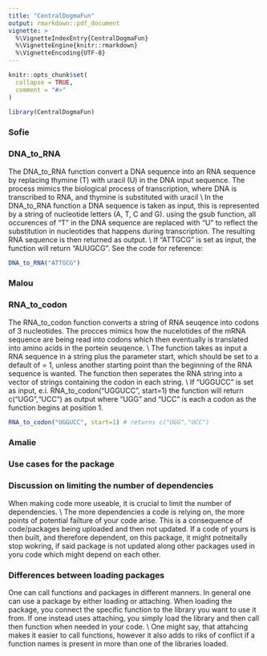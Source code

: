 ```yaml
---
title: "CentralDogmaFun"
output: rmarkdown::pdf_document
vignette: >
  %\VignetteIndexEntry{CentralDogmaFun}
  %\VignetteEngine{knitr::rmarkdown}
  %\VignetteEncoding{UTF-8}
---
```


```r
knitr::opts_chunk$set(
  collapse = TRUE,
  comment = "#>"
)
```

```r
library(CentralDogmaFun)
```

### Sofie

### DNA_to_RNA

The DNA_to_RNA function convert a DNA sequence into an RNA sequence by replacing thymine (T) with uracil (U) in the DNA input sequence. The process mimics the biological process of transcription, where DNA is transcribed to RNA, and thymine is substituted with uracil \\ In the DNA_to_RNA function a DNA sequence is taken as input, this is represented by a string of nucleotide letters (A, T, C and G). using the gsub function, all occurences of "T" in the DNA sequence are replaced with "U" to reflect the substitution in nucleotides that happens during transcription. The resulting RNA sequence is then returned as output. \\ If "ATTGCG" is set as input, the function will return "AUUGCG". See the code for reference:

```r
DNA_to_RNA("ATTGCG")
```

### Malou

### RNA_to_codon

The RNA_to_codon function converts a string of RNA seuqence into codons of 3 nucleotides. The procces mimics how the nucelotides of the mRNA sequence are being read into codons which then eventually is translated into amino acids in the portein seuqence. \\ The function takes as input a RNA sequence in a string plus the parameter start, which should be set to a default of = 1, unless another starting point than the beginning of the RNA sequence is wanted. The function then seperates the RNA string into a vector of strings containing the codon in each string. \\ If "UGGUCC" is set as input, e.i. RNA_to_codon("UGGUCC", start=1) the function will return c("UGG","UCC") as output where "UGG" and "UCC" is each a codon as the function begins at position 1. 

```r
RNA_to_codon("UGGUCC", start=1) # returns c("UGG","UCC")
```


### Amalie

### Use cases for the package

### Discussion on limiting the number of dependencies
When making code more useable, it is crucial to limit the number of dependencies. \\ The more dependencies a code is relying on, the more points of potential failture of your code arise. This is a consequence of code/packages being uploaded and then not updated. If a code of yours is then built, and therefore dependent, on this package, it might potneitally stop wokring, if said package is not updated along other packages used in yoru code which might depend on each other. 

### Differences between loading packages
One can call functions and packages in different manners. In general one can use a package by either loading or attaching. When loading the package, you connect the specific function to the library you want to use it from. If one instead uses attaching, you simply load the library and then call then function when needed in your code. \\ One might say, that attahcing makes it easier to call functions, however it also adds to riks of conflict if a function names is present in more than one of the libraries loaded. 
